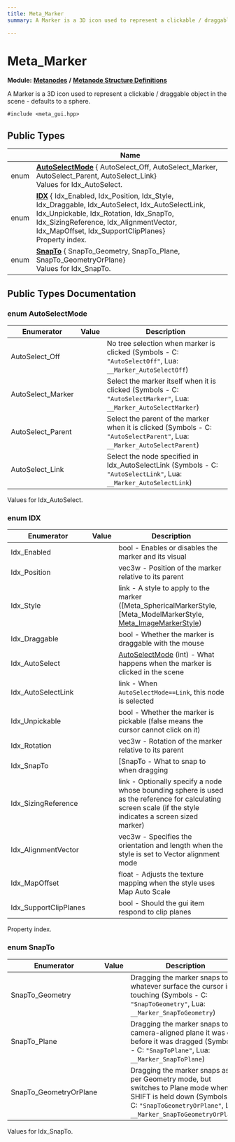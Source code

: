 ```yaml
---
title: Meta_Marker
summary: A Marker is a 3D icon used to represent a clickable / draggable object in the scene - defaults to a sphere. 

---
```


# Meta_Marker

**Module:** **[Metanodes](../Modules/group__api__metanodes.mdx)** **/** **[Metanode Structure Definitions](../Modules/group__api__metadefs.mdx)**



A Marker is a 3D icon used to represent a clickable / draggable object in the scene - defaults to a sphere. 


`#include <meta_gui.hpp>`

## Public Types

|                | Name           |
| -------------- | -------------- |
| enum| **[AutoSelectMode](../Classes/struct_meta___marker.mdx#enum-autoselectmode)** { AutoSelect_Off, AutoSelect_Marker, AutoSelect_Parent, AutoSelect_Link}<br />Values for Idx_AutoSelect.  |
| enum| **[IDX](../Classes/struct_meta___marker.mdx#enum-idx)** { Idx_Enabled, Idx_Position, Idx_Style, Idx_Draggable, Idx_AutoSelect, Idx_AutoSelectLink, Idx_Unpickable, Idx_Rotation, Idx_SnapTo, Idx_SizingReference, Idx_AlignmentVector, Idx_MapOffset, Idx_SupportClipPlanes}<br />Property index.  |
| enum| **[SnapTo](../Classes/struct_meta___marker.mdx#enum-snapto)** { SnapTo_Geometry, SnapTo_Plane, SnapTo_GeometryOrPlane}<br />Values for Idx_SnapTo.  |

## Public Types Documentation

### enum AutoSelectMode

| Enumerator | Value | Description |
| ---------- | ----- | ----------- |
| AutoSelect_Off | | No tree selection when marker is clicked (Symbols - C: `"AutoSelectOff"`, Lua: `__Marker_AutoSelectOff`)   |
| AutoSelect_Marker | | Select the marker itself when it is clicked (Symbols - C: `"AutoSelectMarker"`, Lua: `__Marker_AutoSelectMarker`)   |
| AutoSelect_Parent | | Select the parent of the marker when it is clicked (Symbols - C: `"AutoSelectParent"`, Lua: `__Marker_AutoSelectParent`)   |
| AutoSelect_Link | | Select the node specified in Idx_AutoSelectLink (Symbols - C: `"AutoSelectLink"`, Lua: `__Marker_AutoSelectLink`)   |



Values for Idx_AutoSelect. 

### enum IDX

| Enumerator | Value | Description |
| ---------- | ----- | ----------- |
| Idx_Enabled | | bool - Enables or disables the marker and its visual   |
| Idx_Position | | vec3w - Position of the marker relative to its parent   |
| Idx_Style | | link - A style to apply to the marker ([Meta_SphericalMarkerStyle, [Meta_ModelMarkerStyle, [Meta_ImageMarkerStyle](../Classes/struct_meta___image_marker_style.mdx))   |
| Idx_Draggable | | bool - Whether the marker is draggable with the mouse   |
| Idx_AutoSelect | | [AutoSelectMode](../Classes/struct_meta___marker.mdx#enum-autoselectmode) (int) - What happens when the marker is clicked in the scene   |
| Idx_AutoSelectLink | | link - When `AutoSelectMode==Link`, this node is selected   |
| Idx_Unpickable | | bool - Whether the marker is pickable (false means the cursor cannot click on it)   |
| Idx_Rotation | | vec3w - Rotation of the marker relative to its parent   |
| Idx_SnapTo | | [SnapTo - What to snap to when dragging   |
| Idx_SizingReference | | link - Optionally specify a node whose bounding sphere is used as the reference for calculating screen scale (if the style indicates a screen sized marker)   |
| Idx_AlignmentVector | | vec3w - Specifies the orientation and length when the style is set to Vector alignment mode   |
| Idx_MapOffset | | float - Adjusts the texture mapping when the style uses Map Auto Scale   |
| Idx_SupportClipPlanes | | bool - Should the gui item respond to clip planes   |



Property index. 

### enum SnapTo

| Enumerator | Value | Description |
| ---------- | ----- | ----------- |
| SnapTo_Geometry | | Dragging the marker snaps to whatever surface the cursor is touching (Symbols - C: `"SnapToGeometry"`, Lua: `__Marker_SnapToGeometry`)   |
| SnapTo_Plane | | Dragging the marker snaps to the camera-aligned plane it was on before it was dragged (Symbols - C: `"SnapToPlane"`, Lua: `__Marker_SnapToPlane`)   |
| SnapTo_GeometryOrPlane | | Dragging the marker snaps as per Geometry mode, but switches to Plane mode when SHIFT is held down (Symbols - C: `"SnapToGeometryOrPlane"`, Lua: `__Marker_SnapToGeometryOrPlane`)   |



Values for Idx_SnapTo. 

